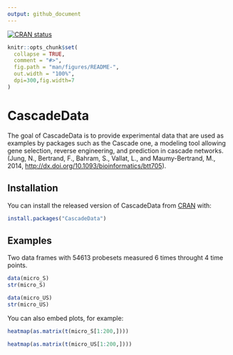 ```yaml
---
output: github_document
---
```


[![CRAN status](https://www.r-pkg.org/badges/version/CascadeData)](https://cran.r-project.org/package=CascadeData)

<!-- README.md is generated from README.Rmd. Please edit that file -->

```r
knitr::opts_chunk$set(
  collapse = TRUE,
  comment = "#>",
  fig.path = "man/figures/README-",
  out.width = "100%",
  dpi=300,fig.width=7
)
```
# CascadeData

The goal of CascadeData is to provide experimental data that are used as examples by packages such as the Cascade one, a modeling tool allowing gene selection, reverse engineering, and prediction in cascade networks. (Jung, N., Bertrand, F., Bahram, S., Vallat, L., and Maumy-Bertrand, M., 2014, <http://dx.doi.org/10.1093/bioinformatics/btt705>).

## Installation

You can install the released version of CascadeData from [CRAN](https://CRAN.R-project.org) with:

``` r
install.packages("CascadeData")
```

## Examples

Two data frames with 54613 probesets measured 6 times throught 4 time points.

```r
data(micro_S)
str(micro_S)
```

```r
data(micro_US)
str(micro_US)
```

You can also embed plots, for example:

```r
heatmap(as.matrix(t(micro_S[1:200,])))
```

```r
heatmap(as.matrix(t(micro_US[1:200,])))
```

